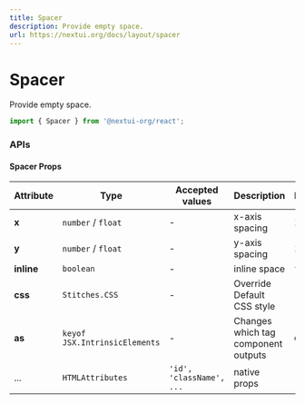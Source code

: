 ```yaml
---
title: Spacer
description: Provide empty space.
url: https://nextui.org/docs/layout/spacer
---
```


# Spacer

Provide empty space.

```jsx
import { Spacer } from '@nextui-org/react';
```

<CarbonAd />

<Spacer y={2} />

<Playground
  title="Vertical"
  files={spacerContent.vertical}
/>

<Playground
  title="Horizontal"
  files={spacerContent.horizontal}
/>

<Spacer y={3} />

### APIs

<Spacer y={2} />

#### Spacer Props

| Attribute  | Type                          | Accepted values          | Description                         | Default |
| ---------- | ----------------------------- | ------------------------ | ----------------------------------- | ------- |
| **x**      | `number` / `float`            | -                        | x-axis spacing                      | 1       |
| **y**      | `number` / `float`            | -                        | y-axis spacing                      | 1       |
| **inline** | `boolean`                     | -                        | inline space                        | `false` |
| **css**    | `Stitches.CSS`                | -                        | Override Default CSS style          | -       |
| **as**     | `keyof JSX.IntrinsicElements` | -                        | Changes which tag component outputs | `div`   |
| ...        | `HTMLAttributes`              | `'id', 'className', ...` | native props                        | -       |
